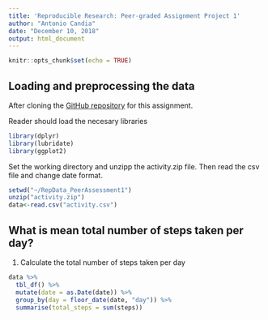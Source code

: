 ```yaml
---
title: 'Reproducible Research: Peer-graded Assignment Project 1'
author: "Antonio Candia"
date: "December 10, 2018"
output: html_document
---
```


```r
knitr::opts_chunk$set(echo = TRUE)
```

## Loading and preprocessing the data

After cloning the [GitHub repository](http://github.com/rdpeng/RepData_PeerAssessment1) for this assignment. 

Reader should load the necesary libraries  

```r
library(dplyr)
library(lubridate)
library(ggplot2)
```
Set the working directory and unzipp the activity.zip file.
Then read the csv file and change date format.

```r
setwd("~/RepData_PeerAssessment1")
unzip("activity.zip")
data<-read.csv("activity.csv")

```
## What is mean total number of steps taken per day?
1. Calculate the total number of steps taken per day
```r
data %>% 
  tbl_df() %>% 
  mutate(date = as.Date(date)) %>% 
  group_by(day = floor_date(date, "day")) %>%
  summarise(total_steps = sum(steps))
```

